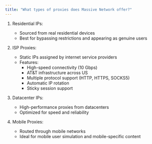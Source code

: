 ```yaml
---
title: "What types of proxies does Massive Network offer?"
---
```


1. Residential IPs:
   - Sourced from real residential devices
   - Best for bypassing restrictions and appearing as genuine users

2. ISP Proxies:
   - Static IPs assigned by internet service providers
   - Features:
     - High-speed connectivity (10 Gbps)
     - AT&T infrastructure across US
     - Multiple protocol support (HTTP, HTTPS, SOCKS5)
     - Automatic IP rotation
     - Sticky session support

3. Datacenter IPs:
   - High-performance proxies from datacenters
   - Optimized for speed and reliability

4. Mobile Proxies:
   - Routed through mobile networks
   - Ideal for mobile user simulation and mobile-specific content